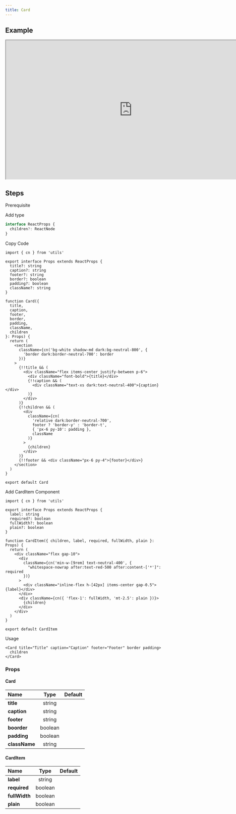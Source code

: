 ```yaml
---
title: Card
---
```


## Example

<iframe
  src="https://workshop.kidow.me/?path=/docs/components-card-v1--docs"
  width="800"
  height="440"
></iframe>

## Steps

<Steps>

<Step>Prerequisite</Step>

<Blocks>
  <ModalBlock icon="utils" name="cn" slug="/utils/cn" />
</Blocks>

<Step>Add type</Step>

```ts title="types/index.d.ts"
interface ReactProps {
  children?: ReactNode
}
```

<Step>Copy Code</Step>

```tsx title="components/Card/index.tsx"
import { cn } from 'utils'

export interface Props extends ReactProps {
  title?: string
  caption?: string
  footer?: string
  border?: boolean
  padding?: boolean
  className?: string
}

function Card({
  title,
  caption,
  footer,
  border,
  padding,
  className,
  children
}: Props) {
  return (
    <section
      className={cn('bg-white shadow-md dark:bg-neutral-800', {
        'border dark:border-neutral-700': border
      })}
    >
      {!!title && (
        <div className="flex items-center justify-between p-6">
          <div className="font-bold">{title}</div>
          {!!caption && (
            <div className="text-xs dark:text-neutral-400">{caption}</div>
          )}
        </div>
      )}
      {!!children && (
        <div
          className={cn(
            'relative dark:border-neutral-700',
            footer ? 'border-y' : 'border-t',
            { 'px-6 py-10': padding },
            className
          )}
        >
          {children}
        </div>
      )}
      {!!footer && <div className="px-6 py-4">{footer}</div>}
    </section>
  )
}

export default Card
```

<Step>Add CardItem Component</Step>

```tsx title="components/Card/Item/index.tsx"
import { cn } from 'utils'

export interface Props extends ReactProps {
  label: string
  required?: boolean
  fullWidth?: boolean
  plain?: boolean
}

function CardItem({ children, label, required, fullWidth, plain }: Props) {
  return (
    <div className="flex gap-10">
      <div
        className={cn('min-w-[9rem] text-neutral-400', {
          "whitespace-nowrap after:text-red-500 after:content-['*']": required
        })}
      >
        <div className="inline-flex h-[42px] items-center gap-0.5">{label}</div>
      </div>
      <div className={cn({ 'flex-1': fullWidth, 'mt-2.5': plain })}>
        {children}
      </div>
    </div>
  )
}

export default CardItem
```

<Step>Usage</Step>

```tsx
<Card title="Title" caption="Caption" footer="Footer" border padding>
  children
</Card>
```

</Steps>

### Props

#### Card

| Name          |  Type   | Default |
| :------------ | :-----: | :-----: |
| **title**     | string  |         |
| **caption**   | string  |         |
| **footer**    | string  |         |
| **boorder**   | boolean |         |
| **padding**   | boolean |         |
| **className** | string  |         |

#### CardItem

| Name                  |  Type   | Default |
| :-------------------- | :-----: | :-----: |
| **label**<Required /> | string  |         |
| **required**          | boolean |         |
| **fullWidth**         | boolean |         |
| **plain**             | boolean |         |
